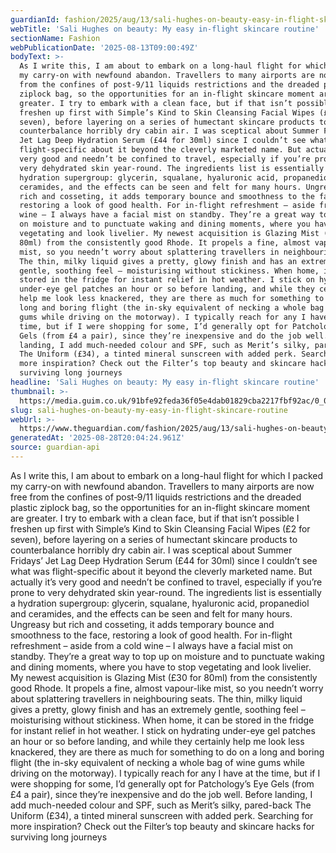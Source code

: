 ```yaml
---
guardianId: fashion/2025/aug/13/sali-hughes-on-beauty-easy-in-flight-skincare-routine
webTitle: 'Sali Hughes on beauty: My easy in-flight skincare routine'
sectionName: Fashion
webPublicationDate: '2025-08-13T09:00:49Z'
bodyText: >-
  As I write this, I am about to embark on a long-haul flight for which I packed
  my carry-on with newfound abandon. Travellers to many airports are now free
  from the confines of post‑9/11 liquids restrictions and the dreaded plastic
  ziplock bag, so the opportunities for an in-flight skincare moment are
  greater. I try to embark with a clean face, but if that isn’t possible I
  freshen up first with Simple’s Kind to Skin Cleansing Facial Wipes (£2 for
  seven), before layering on a series of humectant skincare products to
  counterbalance horribly dry cabin air. I was sceptical about Summer Fridays’
  Jet Lag Deep Hydration Serum (£44 for 30ml) since I couldn’t see what was
  flight-specific about it beyond the cleverly marketed name. But actually it’s
  very good and needn’t be confined to travel, especially if you’re prone to
  very dehydrated skin year-round. The ingredients list is essentially a
  hydration supergroup: glycerin, squalane, hyaluronic acid, propanediol and
  ceramides, and the effects can be seen and felt for many hours. Ungreasy but
  rich and cosseting, it adds temporary bounce and smoothness to the face,
  restoring a look of good health. For in-flight refreshment – aside from a cold
  wine – I always have a facial mist on standby. They’re a great way to top up
  on moisture and to punctuate waking and dining moments, where you have to stop
  vegetating and look livelier. My newest acquisition is Glazing Mist (£30 for
  80ml) from the consistently good Rhode. It propels a fine, almost vapour-like
  mist, so you needn’t worry about splattering travellers in neighbouring seats.
  The thin, milky liquid gives a pretty, glowy finish and has an extremely
  gentle, soothing feel – moisturising without stickiness. When home, it can be
  stored in the fridge for instant relief in hot weather. I stick on hydrating
  under-eye gel patches an hour or so before landing, and while they certainly
  help me look less knackered, they are there as much for something to do on a
  long and boring flight (the in-sky equivalent of necking a whole bag of wine
  gums while driving on the motorway). I typically reach for any I have at the
  time, but if I were shopping for some, I’d generally opt for Patchology’s Eye
  Gels (from £4 a pair), since they’re inexpensive and do the job well. Before
  landing, I add much-needed colour and SPF, such as Merit’s silky, pared-back
  The Uniform (£34), a tinted mineral sunscreen with added perk. Searching for
  more inspiration? Check out the Filter’s top beauty and skincare hacks for
  surviving long journeys
headline: 'Sali Hughes on beauty: My easy in-flight skincare routine'
thumbnail: >-
  https://media.guim.co.uk/91bfe92feda36f05e4dab01829cba2217fbf92ac/0_0_5000_4000/500.jpg
slug: sali-hughes-on-beauty-my-easy-in-flight-skincare-routine
webUrl: >-
  https://www.theguardian.com/fashion/2025/aug/13/sali-hughes-on-beauty-easy-in-flight-skincare-routine
generatedAt: '2025-08-28T20:04:24.961Z'
source: guardian-api
---
```

As I write this, I am about to embark on a long-haul flight for which I packed my carry-on with newfound abandon. Travellers to many airports are now free from the confines of post‑9/11 liquids restrictions and the dreaded plastic ziplock bag, so the opportunities for an in-flight skincare moment are greater. I try to embark with a clean face, but if that isn’t possible I freshen up first with Simple’s Kind to Skin Cleansing Facial Wipes (£2 for seven), before layering on a series of humectant skincare products to counterbalance horribly dry cabin air. I was sceptical about Summer Fridays’ Jet Lag Deep Hydration Serum (£44 for 30ml) since I couldn’t see what was flight-specific about it beyond the cleverly marketed name. But actually it’s very good and needn’t be confined to travel, especially if you’re prone to very dehydrated skin year-round. The ingredients list is essentially a hydration supergroup: glycerin, squalane, hyaluronic acid, propanediol and ceramides, and the effects can be seen and felt for many hours. Ungreasy but rich and cosseting, it adds temporary bounce and smoothness to the face, restoring a look of good health. For in-flight refreshment – aside from a cold wine – I always have a facial mist on standby. They’re a great way to top up on moisture and to punctuate waking and dining moments, where you have to stop vegetating and look livelier. My newest acquisition is Glazing Mist (£30 for 80ml) from the consistently good Rhode. It propels a fine, almost vapour-like mist, so you needn’t worry about splattering travellers in neighbouring seats. The thin, milky liquid gives a pretty, glowy finish and has an extremely gentle, soothing feel – moisturising without stickiness. When home, it can be stored in the fridge for instant relief in hot weather. I stick on hydrating under-eye gel patches an hour or so before landing, and while they certainly help me look less knackered, they are there as much for something to do on a long and boring flight (the in-sky equivalent of necking a whole bag of wine gums while driving on the motorway). I typically reach for any I have at the time, but if I were shopping for some, I’d generally opt for Patchology’s Eye Gels (from £4 a pair), since they’re inexpensive and do the job well. Before landing, I add much-needed colour and SPF, such as Merit’s silky, pared-back The Uniform (£34), a tinted mineral sunscreen with added perk. Searching for more inspiration? Check out the Filter’s top beauty and skincare hacks for surviving long journeys
